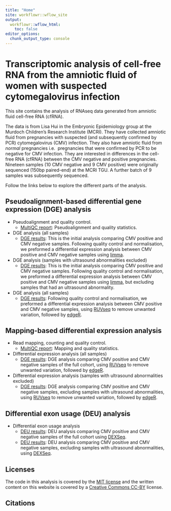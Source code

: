 ```yaml
---
title: "Home"
site: workflowr::wflow_site
output:
  workflowr::wflow_html:
    toc: false
editor_options:
  chunk_output_type: console
---
```


Transcriptomic analysis of cell-free RNA from the amniotic fluid of women with suspected cytomegalovirus infection
==================================================================================================================  

This site contains the analysis of RNAseq data generated from amniotic fluid 
cell-free RNA (cfRNA). 

The data is from Lisa Hui in the Embryonic Epidemiology group at the Murdoch 
Children's Research Institute (MCRI). They have collected amniotic fluid from 
pregnancies with suspected (and subsequently confirmed by PCR) cytomegalovirus 
(CMV) infection. They also have amniotic fluid from *normal* pregnancies i.e. 
pregnancies that were confirmed by PCR to be negative for CMV infection. They 
are interested in differences in the cell-free RNA (cfRNA) between the CMV 
negative and positive pregnancies. Nineteen samples (10 CMV negative and 9 CMV 
positive) were originally sequenced (150bp paired-end) at the MCRI TGU. A 
further batch of 9 samples was subsequently sequenced. 

Follow the links below to explore the different parts of the analysis. 


Pseudoalignment-based differential gene expression (DGE) analysis
-----------------------------------------------------------------

* Pseudoalignment and quality control.
    * [MultiQC report](multiqc_report.html): Pseudoalignment and quality statistics.
    
* DGE analysis (all samples)
    * [DGE results](salmon-limma-voom.html): This is the initial 
    analysis comparing CMV positive and CMV negative samples. Following quality 
    control and normalisation, we preformed a differential expression analysis 
    between CMV positive and CMV negative samples using
    [limma](https://bioconductor.org/packages/release/bioc/html/limma.html).

* DGE analysis (samples with ultrasound abnormalities excluded)
    * [DGE results](salmon-limma-voom-exclude-CMV11.html): 
    This is the initial analysis comparing CMV positive and CMV negative samples. 
    Following quality control and normalisation, we preformed a differential 
    expression analysis between CMV positive and CMV negative samples using
    [limma](https://bioconductor.org/packages/release/bioc/html/limma.html), but 
    excluding samples that had an ultrasound abnormality.

* DGE analysis (all samples)
    * [DGE results](salmon-ruvseq-edgeR.html): Following quality control and 
    normalisation, we preformed a differential expression analysis between CMV 
    positive and CMV negative samples, using
    [RUVseq](https://bioconductor.org/packages/release/bioc/html/RUVSeq.html) to 
    remove unwanted variation, followed by [edgeR](https://bioconductor.org/packages/release/bioc/html/edgeR.html). 

    
Mapping-based differential expression analysis
----------------------------------------------

* Read mapping, counting and quality control.
    * [MultiQC report](multiqc_report.html): Mapping and quality statistics.

* Differential expression analysis (all samples)
    * [DGE results](STAR-FC-RUV-all.html): DGE analysis comparing 
    CMV positive and CMV negative samples of the full cohort, using
    [RUVseq](https://bioconductor.org/packages/release/bioc/html/RUVSeq.html) to 
    remove unwanted variation, followed by [edgeR](https://bioconductor.org/packages/release/bioc/html/edgeR.html).

* Differential expression analysis (samples with ultrasound abnormalities excluded)
    * [DGE results](STAR-FC-RUV-exclude-US-ab.html): 
    DGE analysis comparing CMV positive and CMV negative samples, excluding 
    samples with ultrasound abnormalities, using 
    [RUVseq](https://bioconductor.org/packages/release/bioc/html/RUVSeq.html) to 
    remove unwanted variation, followed by [edgeR](https://bioconductor.org/packages/release/bioc/html/edgeR.html).


Differential exon usage (DEU) analysis
--------------------------------------------

* Differential exon usage analysis
    * [DEU results](STAR-DEXSeq.html): DEU analysis comparing CMV positive and 
    CMV negative samples of the full cohort using [DEXSeq](https://bioconductor.org/packages/3.13/bioc/html/DEXSeq.html).
    * [DEU results](STAR-DEXSeq-exclude-US-ab.html): DEU analysis comparing CMV 
    positive and CMV negative samples, excluding samples with ultrasound 
    abnormalities, using [DEXSeq](https://bioconductor.org/packages/3.13/bioc/html/DEXSeq.html).


Licenses
--------
The code in this analysis is covered by the [MIT license][mit] and the written
content on this website is covered by a [Creative Commons CC-BY][cc] license.


Citations
---------


[mit]: https://choosealicense.com/licenses/mit/ "MIT License"
[cc]: https://choosealicense.com/licenses/cc-by-4.0/ "CC-BY License"
